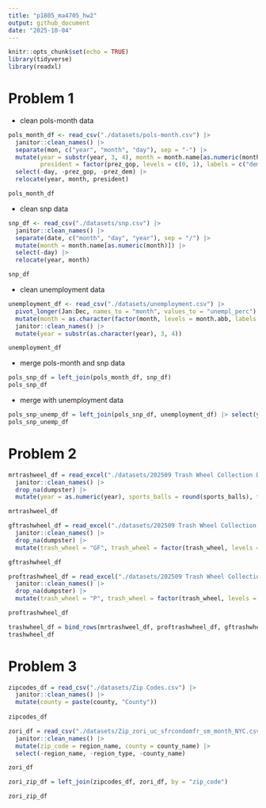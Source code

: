 ```yaml
---
title: "p1805_ma4705_hw2"
output: github_document
date: "2025-10-04"
---
```


```r
knitr::opts_chunk$set(echo = TRUE)
library(tidyverse)
library(readxl)
```

# Problem 1
* clean pols-month data
```r
pols_month_df <- read_csv("./datasets/pols-month.csv") |>
  janitor::clean_names() |>
  separate(mon, c("year", "month", "day"), sep = "-") |>
  mutate(year = substr(year, 3, 4), month = month.name[as.numeric(month)],
         president = factor(prez_gop, levels = c(0, 1), labels = c("dem", "gop"))) |>
  select(-day, -prez_gop, -prez_dem) |>
  relocate(year, month, president)

pols_month_df
```
* clean snp data
```r
snp_df <- read_csv("./datasets/snp.csv") |>
  janitor::clean_names() |>
  separate(date, c("month", "day", "year"), sep = "/") |>
  mutate(month = month.name[as.numeric(month)]) |>
  select(-day) |>
  relocate(year, month)

snp_df
```
* clean unemployment data
```r
unemployment_df <- read_csv("./datasets/unemployment.csv") |>
  pivot_longer(Jan:Dec, names_to = "month", values_to = "unempl_perc") |>
  mutate(month = as.character(factor(month, levels = month.abb, labels = month.name))) |>
  janitor::clean_names() |>
  mutate(year = substr(as.character(year), 3, 4))

unemployment_df
```
* merge pols-month and snp data
```r
pols_snp_df = left_join(pols_month_df, snp_df)
pols_snp_df
```

* merge with unemployment data
```r
pols_snp_unemp_df = left_join(pols_snp_df, unemployment_df) |> select(year, month, president, close, unempl_perc)
pols_snp_unemp_df
```
# Problem 2
```r
mrtrashweel_df = read_excel("./datasets/202509 Trash Wheel Collection Data.xlsx", sheet = "Mr. Trash Wheel") |>
  janitor::clean_names() |>
  drop_na(dumpster) |>
  mutate(year = as.numeric(year), sports_balls = round(sports_balls), trash_wheel = "MTW", trash_wheel = factor(trash_wheel, levels = c("MTW", "GF", "P"), labels= c("Mr. Trash Wheel", "Gwynns Falls", "Professor")))

mrtrashweel_df
```
```r
gftrashwheel_df = read_excel("./datasets/202509 Trash Wheel Collection Data.xlsx", sheet = "Gwynns Falls Trash Wheel") |>
  janitor::clean_names() |>
  drop_na(dumpster) |>
  mutate(trash_wheel = "GF", trash_wheel = factor(trash_wheel, levels = c("MTW", "GF", "P"), labels= c("Mr. Trash Wheel", "Gwynns Falls", "Professor")))

gftrashwheel_df
```
```r
proftrashwheel_df = read_excel("./datasets/202509 Trash Wheel Collection Data.xlsx", sheet = "Professor Trash Wheel") |>
  janitor::clean_names() |>
  drop_na(dumpster) |>
  mutate(trash_wheel = "P", trash_wheel = factor(trash_wheel, levels = c("MTW", "GF", "P"), labels= c("Mr. Trash Wheel", "Gwynns Falls", "Professor")))

proftrashwheel_df
```
```r
trashwheel_df = bind_rows(mrtrashweel_df, proftrashwheel_df, gftrashwheel_df)
trashwheel_df
```
# Problem 3
```r
zipcodes_df = read_csv("./datasets/Zip Codes.csv") |>
  janitor::clean_names() |>
  mutate(county = paste(county, "County"))
  
zipcodes_df
```
```r
zori_df = read_csv("./datasets/Zip_zori_uc_sfrcondomfr_sm_month_NYC.csv") |>
  janitor::clean_names() |>
  mutate(zip_code = region_name, county = county_name) |>
  select(-region_name, -region_type, -county_name)

zori_df
```
```r
zori_zip_df = left_join(zipcodes_df, zori_df, by = "zip_code")

zori_zip_df
```